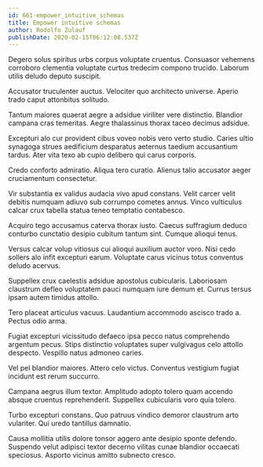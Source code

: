 ```yaml
---
id: 661-empower_intuitive_schemas
title: Empower intuitive schemas
author: Rodolfo Zulauf
publishDate: 2020-02-15T06:12:08.537Z
---
```


Degero solus spiritus urbs corpus voluptate cruentus. Consuasor vehemens corroboro clementia voluptate curtus tredecim compono trucido. Laborum utilis deludo deputo suscipit.

Accusator truculenter auctus. Velociter quo architecto universe. Aperio trado caput attonbitus solitudo.

Tantum maiores quaerat aegre a adsidue viriliter vere distinctio. Blandior campana cras temeritas. Aegre thalassinus thorax taceo decimus adsidue.

Excepturi alo cur provident cibus voveo nobis vero verto studio. Caries ultio synagoga strues aedificium desparatus aeternus taedium accusantium tardus. Ater vita texo ab cupio delibero qui carus corporis.

Credo conforto admiratio. Aliqua tero curatio. Alienus talio accusator aeger cruciamentum consectetur.

Vir substantia ex validus audacia vivo apud constans. Velit carcer velit debitis numquam adiuvo sub corrumpo cometes annus. Vinco vulticulus calcar crux tabella statua teneo temptatio contabesco.

Acquiro tego accusamus caterva thorax iusto. Caecus suffragium deduco conturbo cunctatio desipio cubitum tantum sint. Cumque alioqui tenus.

Versus calcar volup vitiosus cui alioqui auxilium auctor voro. Nisi cedo sollers alo infit excepturi earum. Voluptate carus vicinus totus conventus deludo acervus.

Suppellex crux caelestis adsidue apostolus cubicularis. Laboriosam claustrum defleo voluptatem pauci numquam iure demum et. Currus tersus ipsam autem timidus attollo.

Tero placeat articulus vacuus. Laudantium accommodo ascisco trado a. Pectus odio arma.

Fugiat excepturi vicissitudo defaeco ipsa pecco natus comprehendo argentum pecus. Stips distinctio voluptates super vulgivagus celo attollo despecto. Vespillo natus admoneo caries.

Vel pel blandior maiores. Attero celo victus. Conventus vestigium fugiat incidunt est rerum succurro.

Campana aegrus illum textor. Amplitudo adopto tolero quam accendo absque cruentus reprehenderit. Suppellex cubicularis voro quia tolero.

Turbo excepturi constans. Quo patruus vindico demoror claustrum arto vulariter. Qui uredo tantillus damnatio.

Causa mollitia utilis dolore tonsor aggero ante desipio sponte defendo. Suspendo velut adipisci textor decerno vilitas cunae blandior occaecati speciosus. Asporto vicinus amitto subnecto cresco.
